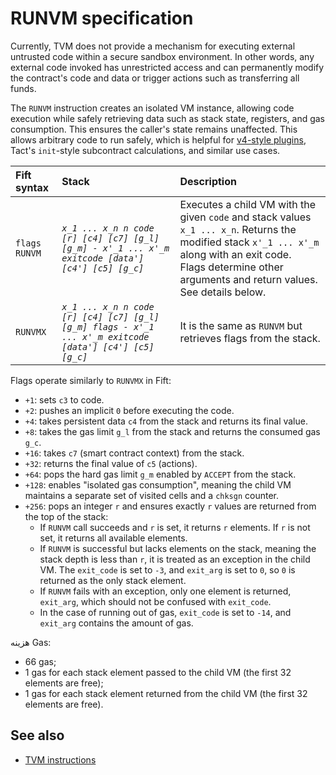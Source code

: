 
# RUNVM specification

Currently, TVM does not provide a mechanism for executing external untrusted code within a secure sandbox environment. In other words, any external code invoked has unrestricted access and can permanently modify the contract's code and data or trigger actions such as transferring all funds.

The `RUNVM` instruction creates an isolated VM instance, allowing code execution while safely retrieving data such as stack state, registers, and gas consumption. This ensures the caller's state remains unaffected. This allows arbitrary code to run safely, which is helpful for [v4-style plugins](/v3/documentation/smart-contracts/contracts-specs/wallet-contracts#wallet-v4), Tact's `init`-style subcontract calculations, and similar use cases.

| Fift syntax   | Stack                                                                                                    | Description                                                                                                                                                                                                                                                                                                                                                                                                          |
| :------------ | :------------------------------------------------------------------------------------------------------- | :------------------------------------------------------------------------------------------------------------------------------------------------------------------------------------------------------------------------------------------------------------------------------------------------------------------------------------------------------------------------------------------------------------------- |
| `flags RUNVM` | _`x_1 ... x_n n code [r] [c4] [c7] [g_l] [g_m] - x'_1 ... x'_m exitcode [data'] [c4'] [c5] [g_c]`_       | Executes a child VM with the given `code` and stack values `x_1 ... x_n`. Returns the modified stack `x'_1 ... x'_m` along with an exit code. <br/> Flags determine other arguments and return values. See details below.                                                                                                                                                                                            |
| `RUNVMX`      | _`x_1 ... x_n n code [r] [c4] [c7] [g_l] [g_m] flags - x'_1 ... x'_m exitcode [data'] [c4'] [c5] [g_c]`_ | It is the same as `RUNVM` but retrieves flags from the stack.                                                                                                                                                                                                                                                                                                                                                        |

Flags operate similarly to `RUNVMX` in Fift:

- `+1`: sets `c3` to code.
- `+2`: pushes an implicit `0` before executing the code.
- `+4`: takes persistent data `c4` from the stack and returns its final value.
- `+8`: takes the gas limit `g_l` from the stack and returns the consumed gas `g_c`.
- `+16`: takes `c7` (smart contract context) from the stack.
- `+32`: returns the final value of `c5` (actions).
- `+64`: pops the hard gas limit `g_m` enabled by `ACCEPT` from the stack.
- `+128`: enables "isolated gas consumption", meaning the child VM maintains a separate set of visited cells and a `chksgn` counter.
- `+256`: pops an integer `r` and ensures exactly `r` values are returned from the top of the stack:
  - If `RUNVM` call succeeds and `r` is set, it returns `r` elements. If `r` is not set, it returns all available elements.
  - If `RUNVM` is successful but lacks elements on the stack, meaning the stack depth is less than `r`, it is treated as an exception in the child VM. The `exit_code` is set to `-3`, and `exit_arg` is set to `0`, so `0` is returned as the only stack element.
  - If `RUNVM` fails with an exception, only one element is returned, `exit_arg`, which should not be confused with `exit_code`.
  - In the case of running out of gas, `exit_code` is set to `-14`, and `exit_arg` contains the amount of gas.

هزینه Gas:

- 66 gas;
- 1 gas for each stack element passed to the child VM (the first 32 elements are free);
- 1 gas for each stack element returned from the child VM (the first 32 elements are free).

## See also

- [TVM instructions](/v3/documentation/tvm/instructions)

<Feedback />
